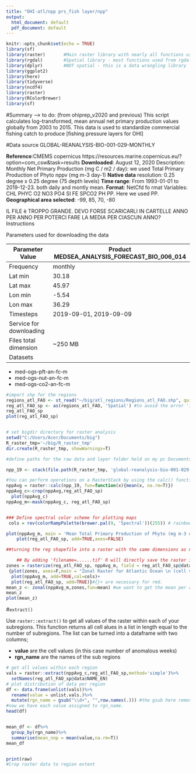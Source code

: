 ```yaml
---
title: "OHI-atl/npp prs_fish layer/npp"
output:
  html_document: default
  pdf_document: default
---
```


```r
knitr::opts_chunk$set(echo = TRUE)
library(sf)
library(raster)       #Main raster library with nearly all functions used in this analysis
library(rgdal)        #Spatial library - most functions used from rgdal are for vectors (shapefiles)
library(dplyr)        #NOT spatial - this is a data wrangling library
library(ggplot2)
library(here)
library(tidyverse)
library(ncdf4)
library(raster)
library(RColorBrewer)
library(sf)
```

#Summary
--> to do: (from ohiprep_v2020 and previous) This script calculates log-transformed, mean annual net primary production values globally from 2003 to 2015. This data is used to standardize commercial fishing catch to produce [fishing pressure layers for OHI]

#Data source
GLOBAL-REANALYSIS-BIO-001-029-MONTHLY

**Reference**:CMEMS copernicus https://resources.marine.copernicus.eu/?option=com_csw&task=results **Downloaded**: August 12, 2020 Description: Monthly Net Primary Production (mg C / m2 / day): we used Total Primary Production of Phyto
nppv (mg m-3 day-1) 
**Native data** resolution: 0.25 degree x 0.25 degree (75 depth levels) 
**Time range**: From 1993-01-01 to 2019-12-23. both daily and montly mean. 
**Format**: NetCfd fo rmat Variables: CHL PHYC O2 NO3 PO4 SI FE SPCO2 PH PP. Here we used PP. **Geographical area selected**: -99, 85, 70, -80

IL FILE è TROPPO GRANDE. DEVO FORSE SCARICARLI IN CARTELLE ANNO PER ANNO PER POTERCI FARE LA MEDIA PER CIASCUN ANNO? Instructions

Parameters used for downloading the data

Parameter	Value|Product	MEDSEA_ANALYSIS_FORECAST_BIO_006_014
---------------|--------------------------------------------
Frequency|	monthly
Lat min|	30.18
Lat max|	45.97
Lon min|	-5.54
Lon max|	36.29
Timesteps|	2019-09-01, 2019-09-09
Service for downloading|	
Files total dimension|	~250 MB
Datasets| 
* med-ogs-pft-an-fc-m
* med-ogs-nut-an-fc-m
* med-ogs-co2-an-fc-m

```r
#import shp for the regions
regions_atl_FAO <- st_read("~/big/atl_regions/Regions_atl_FAO.shp", quiet = TRUE)
reg_atl_FAO_sp <- as(regions_atl_FAO, 'Spatial') #to avoid the error 'invalid multibyte string' delete the special chr (french and spanish name)
reg_atl_FAO_sp
plot(reg_atl_FAO_sp)


# set bigdir directory for raster analysis
setwd("C:/Users/Acer/Documents/big")
R_raster_tmp='~/big/R_raster_tmp' 
dir.create(R_raster_tmp, showWarnings=T)

#define paths for the raw data and layer folder held on my pc Documents folder. (Once the project starts, the path should migrate to a shared database)

npp_19 <- stack(file.path(R_raster_tmp, 'global-reanalysis-bio-001-029-monthly_1597267552177.nc'))#Large SpatialGridDataFrame

#You can perform operations on a RasterStack by using the calc() function from the raster package. calc() lets you define a function to apply across all layers in the stack.
nppAvg = raster::calc(npp_19, fun=function(x){mean(x, na.rm=T)})
nppAvg_c<-crop(nppAvg,reg_atl_FAO_sp)
  plot(nppAvg_c)
nppAvg_m<-mask(nppAvg_c, reg_atl_FAO_sp)


### Define spectral color scheme for plotting maps
 cols = rev(colorRampPalette(brewer.pal(9, 'Spectral'))(255)) # rainbow color scheme 

plot(nppAvg_m, main = 'Mean Total Primary Production of Phyto (mg m-3 day-1)', col=cols, axes=FALSE)
    plot(reg_atl_FAO_sp, add=TRUE,axes=FALSE)

##turning the reg shapefile into a raster with the same dimensions as npp_crop but with cell values equal to the rgn_id of each polygon in the shapefile

    ## By adding 'filename=......tif' R will directly save the raster into the defined file rather than memory
zones = rasterize(reg_atl_FAO_sp, nppAvg_m, field = reg_atl_FAO_sp@data$ID )#, filename='~/big/atl_regions/zones.tif')
 {plot(zones, axes=F,main = "Zonal Raster for Atlantic Ocean \n (cell values are unique to sub-regions)")+
  plot(nppAvg_m, add=TRUE,col=cols)+
  plot(reg_atl_FAO_sp, add=TRUE)}#{}+ are necessary for rmd.
mean_z <- zonal(nppAvg_m,zones,fun=mean) #we want to get the mean per region, this could also be min/max or another function
mean_z
plot(mean_z)
```


#`extract()`

Use `raster::extract()` to get all values of the raster within each of your subregions. This function returns all cell alues in a list in length equal to the number of subregions. The list can be turned into a dataframe with two columns;

- **value** are the cell values (in this case number of anomalous weeks)  
- **rgn_name** are the names of the sub regions

```r
# get all values within each region
vals = raster::extract(nppAvg_c,reg_atl_FAO_sp,method='simple')%>%
  setNames(reg_atl_FAO_sp@data$NAME_EN)
# plot distribution of data per region
df <- data.frame(unlist(vals))%>%
  rename(value = unlist.vals.)%>%
  mutate(rgn_name = gsub("\\d+", "",row.names(.))) #the gsub here removes all numbers from the rgn_name
#now we have each value assigned to rgn_name.
head(df)


mean_df <- df%>%
  group_by(rgn_name)%>%
  summarise(mean_nnp = mean(value,na.rm=T))
mean_df


print(raw)
#Crop raster data to region extent



```
